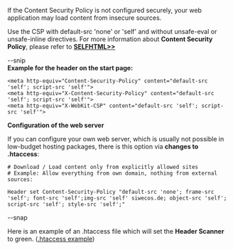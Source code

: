 If the Content Security Policy is not configured securely, your web application may load content from insecure sources.

Use the CSP with default-src 'none' or 'self' and without unsafe-eval or unsafe-inline directives. For more information about '''Content Security Policy''', please refer to '''[https://wiki.selfhtml.org/wiki/Sicherheit/Content_Security_Policy SELFHTML>>]'''


--snip<br>

'''Example for the header on the start page:'''

<pre>
<meta http-equiv="Content-Security-Policy" content="default-src 'self'; script-src 'self'">
<meta http-equiv="X-Content-Security-Policy" content="default-src 'self'; script-src 'self'">
<meta http-equiv="X-WebKit-CSP" content="default-src 'self'; script-src 'self'"></pre>

'''Configuration of the web server'''

If you can configure your own web server, which is usually not possible in low-budget hosting packages, there is this option via '''changes to .htaccess''':

<pre># Download / Load content only from explicitly allowed sites
# Example: Allow everything from own domain, nothing from external sources:

Header set Content-Security-Policy "default-src 'none'; frame-src 'self'; font-src 'self';img-src 'self' siwecos.de; object-src 'self'; script-src 'self'; style-src 'self';"

</pre>

--snap

Here is an example of an .htaccess file which will set the '''Header Scanner''' to green.
([[Htaccess/EN|.htaccess example]])